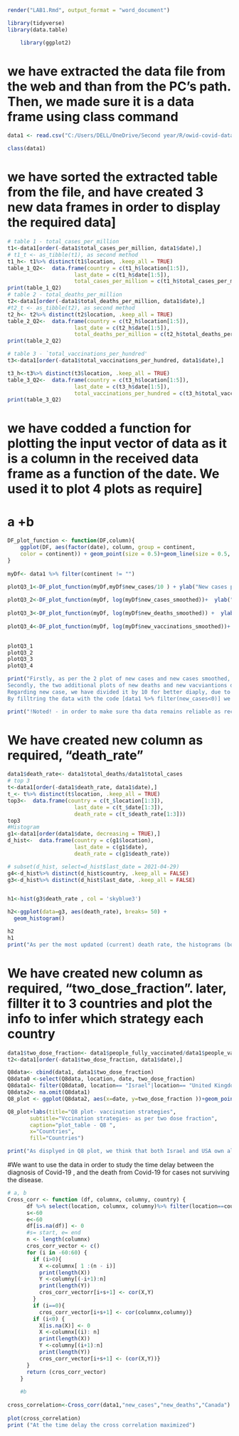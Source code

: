 

```{r}

render("LAB1.Rmd", output_format = "word_document")
```


```{r,echo=FALSE,message=FALSE, warning=FALSE, results=FALSE}
library(tidyverse) 
library(data.table)

```  


```{r,echo=FALSE,message=FALSE, warning=FALSE, results=FALSE}
    library(ggplot2)

```
  
#  we have extracted the data file from the web and than from the PC's path. Then, we made sure it is a data frame using class command
```{r}

data1 <- read.csv("C:/Users/DELL/OneDrive/Second year/R/owid-covid-data.csv")

class(data1)

```

# we have sorted the extracted table from the file, and have created 3 new data frames in order to display the required data]

```{r}
# table 1 - total_cases_per_million
t1<-data1[order(-data1$total_cases_per_million, data1$date),]
# t1_t <- as_tibble(t1), as second method
t1_h<- t1%>% distinct(t1$location, .keep_all = TRUE)
table_1_Q2<-  data.frame(country = c(t1_h$location[1:5]), 
                     last_date = c(t1_h$date[1:5]), 
                     total_cases_per_million = c(t1_h$total_cases_per_million[1:5]))
print(table_1_Q2)
# table 2 - total_deaths_per_million
t2<-data1[order(-data1$total_deaths_per_million, data1$date),]
#t2_t <- as_tibble(t2), as second method
t2_h<- t2%>% distinct(t2$location, .keep_all = TRUE)
table_2_Q2<-  data.frame(country = c(t2_h$location[1:5]), 
                     last_date = c(t2_h$date[1:5]), 
                     total_deaths_per_million = c(t2_h$total_deaths_per_million[1:5]))
print(table_2_Q2)

# table 3 - `total_vaccinations_per_hundred'
t3<-data1[order(-data1$total_vaccinations_per_hundred, data1$date),]

t3_h<-t3%>% distinct(t3$location, .keep_all = TRUE)
table_3_Q2<-  data.frame(country = c(t3_h$location[1:5]), 
                     last_date = c(t3_h$date[1:5]), 
                     total_vaccinations_per_hundred = c(t3_h$total_vaccinations_per_hundred[1:5]))
print(table_3_Q2)
```

# we have codded a function  for plotting the input vector of data as it is a column in the received data frame as a function of the date. We used it to plot 4 plots as require]
# a +b
```{r}
DF_plot_function <- function(DF,column){
    ggplot(DF, aes(factor(date), column, group = continent, 
    color = continent)) + geom_point(size = 0.5)+geom_line(size = 0.5, alpha = 2) +scale_color_brewer(name = "Continent", palette     = "Set1")+    xlab("Date") 
}
 
myDf<- data1 %>% filter(continent != "")

plotQ3_1<-DF_plot_function(myDf,myDf$new_cases/10 ) + ylab("New cases per continent")
  
plotQ3_2<-DF_plot_function(myDf, log(myDf$new_cases_smoothed))+  ylab("New cases smoothed per continent")
  
plotQ3_3<-DF_plot_function(myDf, log(myDf$new_deaths_smoothed)) +  ylab("New deaths smoothed per continent")
  
plotQ3_4<-DF_plot_function(myDf, log(myDf$new_vaccinations_smoothed))+  ylab("New vaccinations smoothed per continent")
  

plotQ3_1
plotQ3_2
plotQ3_3
plotQ3_4

print("Firstly, as per the 2 plot of new cases and new cases smoothed, we think that the regular count is easier in interepret due the big difference of the total numbers. 
Secondly, the two additional plots of new deaths and new vacviantions displaying the difference between the continents.
Regarding new case, we have divided it by 10 for better diaply, due to the reason the the orininal data in this column is highly big the showm with exp.
By filltring the data with the code [data1 %>% filter(new_cases<0)] we can see that there are negative values which displayed in the recored of new_cases. For eg, check the record of Ecuador from	07/09/2020, which shows -7953 new cases.")

print("!Noted! - in order to make sure tha data remains reliable as received, we kept one blanked bar in the plots in which realted to the 4256 records which originally blanked under the continent column. Acctually, the classification of the information is under the column of 'location' and mention general data as per its case, including the 6 continents and  one more cotegory of the classification of as 'world' .")

```

# We have created new column as required, "death_rate"
```{r}
data1$death_rate<- data1$total_deaths/data1$total_cases
# top 3
t<-data1[order(-data1$death_rate, data1$date),]
t_<- t%>% distinct(t$location, .keep_all = TRUE)
top3<-  data.frame(country = c(t_$location[1:3]), 
                     last_date = c(t_$date[1:3]), 
                     death_rate = c(t_$death_rate[1:3]))
top3
#Histogram
g1<-data1[order(data1$date, decreasing = TRUE),]
d_hist<-  data.frame(country = c(g1$location), 
                     last_date = c(g1$date), 
                     death_rate = c(g1$death_rate))

# subset(d_hist, select=d_hist$last_date = 2021-04-29)
g4<-d_hist%>% distinct(d_hist$country, .keep_all = FALSE)
g3<-d_hist%>% distinct(d_hist$last_date, .keep_all = FALSE)


h1<-hist(g3$death_rate , col = 'skyblue3') 

h2<-ggplot(data=g3, aes(death_rate), breaks= 50) + 
  geom_histogram()

h2
h1
print("As per the most updated (current) death rate, the histograms (bothh1 and h2) display the frequency of each rate ( 0<rate<1), linked the the countries")
```

# We have created new column as required, "two_dose_fraction". later, fillter it to 3 countries and plot the info to infer which strategy each country 
```{r}
data1$two_dose_fraction<- data1$people_fully_vaccinated/data1$people_vaccinated
t2<-data1[order(-data1$two_dose_fraction, data1$date),]

Q8data<- cbind(data1, data1$two_dose_fraction)
Q8data0 <-select(Q8data, location, date, two_dose_fraction)
Q8data1<- filter(Q8data0, location== "Israel"|location== "United Kingdom"| location == "United States")
Q8data2<- na.omit(Q8data1)
Q8_plot <- ggplot(Q8data2, aes(x=date, y=two_dose_fraction ))+geom_point(aes(color = location)) 

Q8_plot+labs(title="Q8 plot- vaccination strategies", 
       subtitle="Vccination strategies- as per two dose fraction",
       caption="plot_table - Q8 ",
       x="Countries",
       fill="Countries") 

print("As displyed in Q8 plot, we think that both Israel and USA own almost the same strategy,as per thier 'rate', which means they vaccinate thier people with 2 doses. The UK, as seems, prefere to vaccinate as mush as people with one dose over time.")

```

#We want to use the data in order to study the time delay between the diagnosis of Covid-19 ,
and the death from Covid-19 for cases not surviving the disease.


```{r}

# a, b
Cross_corr <- function (df, columnx, columny, country) {
      df %>% select(location, columnx, columny)%>% filter(location==country)
      s<-60
      e<-60
      df[is.na(df)] <- 0 
      #s= start, e= end
      n <- length(columnx)
      cros_corr_vector <- c()
      for (i in -60:60) {
        if (i>0){
          X <-columnx[ 1 :(n - i)]
          print(length(X))
          Y <-columny[(-i+1):n]
          print(length(Y))
          cros_corr_vectorr[i+s+1] <- cor(X,Y)
        }
        if (i==0){
          cros_corr_vector[i+s+1] <- cor(columnx,columny)} 
        if (i<0) {
          X[is.na(X)] <- 0
          X <-columnx[(i): n]
          print(length(X))
          Y <-columny[(i+1):n]
          print(length(Y))
          cros_corr_vector[i+s+1] <- (cor(X,Y))}
      }
      return (cros_corr_vector)
    }
    
    #b
    
cross_correlation<-Cross_corr(data1,"new_cases","new_deaths","Canada")
    
plot(cross_correlation)
print ("At the time delay the cross correlation maximized") 
```

